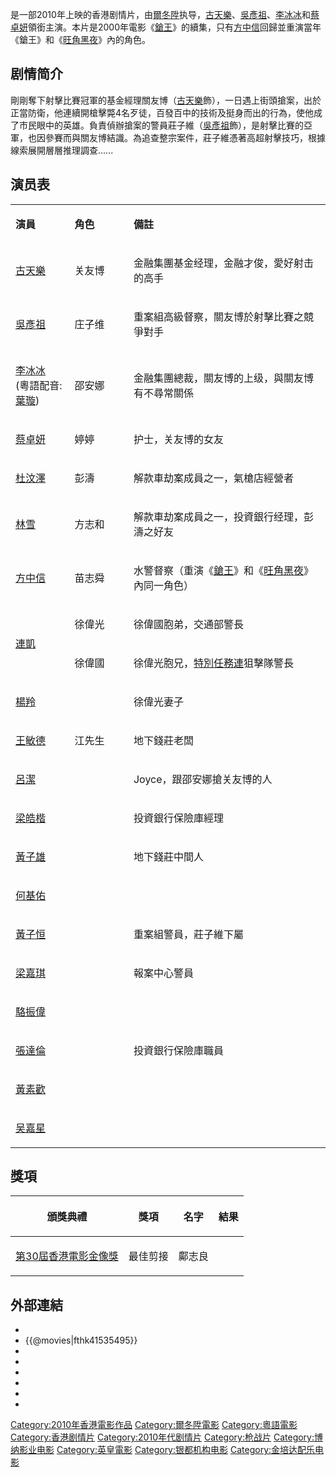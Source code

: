{{Infobox Film
| name = 鎗王之王
| original_name = ''{{lang|en|Triple Tap}}''
| image = Triple Tap.jpg
| alt = 
| caption = 
| director = [[爾冬陞|爾冬陞]]
| producer = [[方平_(演員)|方平]]<br />[[羅曉文|羅曉文]]
| 動作指導 = [[錢嘉樂|錢嘉樂]]<br />[[黃偉輝|黃偉輝]]
| writer = 爾冬陞<br />[[秦天南|秦天南]]<br />[[劉浩良|劉浩良]]
| based_on = 
| narrator = 
| starring = [[古天樂|古天樂]]<br />[[吳彥祖|吳彥祖]]<br />[[李冰冰|李冰冰]]<br />[[蔡卓妍|蔡卓妍]]
| music = [[金培達|金培達]]
| cinematography = [[潘耀明|潘耀明]]<br />[[陳國雄|陳國雄]]<br />[[王金城|王金城]]
| editing = [[鄺志良|鄺志良]]
| studio = [[銀都機構有限公司|銀都機構有限公司]]<br />[[英皇影業有限公司|英皇影業有限公司]]<br />[[博納影視娛樂有限公司|博納影視娛樂有限公司]]
| distributor = [[英皇電影|英皇電影]]
| released = {{flagicon|HK}}{{flagicon|China}}{{film date|2010|6|30}}{{flagicon|MYS}}{{flagicon|Singapore}}{{film date|2010|7|1}}{{flagicon|Taiwan}}{{film date|2010|7|2}}
| sec-title = 
| rate = 
| runtime = 120分钟
| country = {{flagicon|HK}}
| language = [[粵語|粵語]]<br />[[英語|英語]]
| imdb_id = tt1535495
| amg_id = 
| budget = 
| gross = 1.28亿人民币（中国大陆）
| preceded_by = [[鎗王|鎗王]]（2000年）<br/>[[旺角黑夜|旺角黑夜]]（2004年）
| followed_by = 
| website = {{facebook|TripleTapMovie|《鎗王之王》}}
}}
{{engname|《鎗王之王》|''Triple Tap''}}是一部2010年上映的香港剧情片，由[[爾冬陞|爾冬陞]]执导，[[古天樂|古天樂]]、[[吳彥祖|吳彥祖]]、[[李冰冰|李冰冰]]和[[蔡卓妍|蔡卓妍]]領銜主演。本片是2000年電影《[[鎗王|鎗王]]》的續集，只有[[方中信|方中信]]回歸並重演當年《鎗王》和《[[旺角黑夜|旺角黑夜]]》內的角色。

== 剧情简介 ==
剛剛奪下射擊比賽冠軍的基金經理關友博（[[古天樂|古天樂]]飾），一日遇上街頭搶案，出於正當防衛，他連續開槍擊斃4名歹徒，百發百中的技術及挺身而出的行為，使他成了市民眼中的英雄。負責偵辦搶案的警員莊子維（[[吳彥祖|吳彥祖]]飾），是射擊比賽的亞軍，也因參賽而與關友博結識。為追查整宗案件，莊子維憑著高超射擊技巧，根據線索展開層層推理調查......

== 演员表 ==
{|class="wikitable" width="60%"
|- style="background:cornflowerblue; color:white" align=center
|style="width:12%"|'''演員'''||style="width:12%"|'''角色'''||style="width:40%"|'''備註'''
|-
|[[古天樂|古天樂]]||关友博||金融集團基金经理，金融才俊，愛好射击的高手
|-
|[[吳彥祖|吳彥祖]]||庄子维||重案組高級督察，關友博於射擊比賽之競爭對手
|-
|[[李冰冰|李冰冰]]<br>(粵語配音: [[葉璇|葉璇]])||邵安娜||金融集團總裁，關友博的上级，與關友博有不尋常關係
|-
|[[蔡卓妍|蔡卓妍]]||婷婷||护士，关友博的女友
|-
|[[杜汶澤|杜汶澤]]||彭濤||解款車劫案成員之一，氣槍店經營者
|-
|[[林雪|林雪]]||方志和||解款車劫案成員之一，投資銀行经理，彭濤之好友
|-
|[[方中信|方中信]]||苗志舜||水警督察（重演《[[鎗王|鎗王]]》和《[[旺角黑夜|旺角黑夜]]》內同一角色）
|-
|rowspan="2"|[[連凱|連凱]]||徐偉光||徐偉國胞弟，交通部警長
|-
|徐偉國||徐偉光胞兄，[[特別任務連|特別任務連]]狙擊隊警長
|-
|[[楊羚|楊羚]]||||徐偉光妻子
|-
|[[王敏德|王敏德]]||江先生||地下錢莊老闆
|-
|[[呂潔|呂潔]]||||Joyce，跟邵安娜搶关友博的人
|-
|[[梁皓楷|梁皓楷]]||||投資銀行保險庫經理
|-
|[[黃子雄|黃子雄]]||||地下錢莊中間人
|-
|[[何基佑|何基佑]]||||
|-
|[[黃子恒|黃子恒]]||||重案組警員，莊子維下屬
|-
|[[梁嘉琪|梁嘉琪]]||||報案中心警員
|-
|[[駱振偉|駱振偉]]||||
|-
|[[張達倫|張達倫]]||||投資銀行保險庫職員
|-
|[[黃素歡|黃素歡]]||||
|-
|[[吴嘉星|吴嘉星]]||||
|}

== 獎項 ==
{| class="wikitable"
|-
! 頒獎典禮 !! 獎項 !! 名字 !! 結果
|-	
|[[第30屆香港電影金像獎|第30屆香港電影金像獎]]||最佳剪接||鄺志良||{{nom}}
|}

== 外部連結 ==
*{{Yahoomovie id|3481}}
*{{@movies|fthk41535495}}
*{{douban}}
*{{Mtime|107513}}
*{{Amg movie|527385}}
*{{rotten-tomatoes|triple_tap}}
*{{hkmdb title|14159}}
*{{imdb title|1535495}}

{{古天樂主要電影}}
{{爾冬陞}}
{{2010年代警匪／黑幫華語電影}}
{{DEFAULTSORT:QIANG}}
[[Category:2010年香港電影作品|Category:2010年香港電影作品]]
[[Category:爾冬陞電影|Category:爾冬陞電影]]
[[Category:粵語電影|Category:粵語電影]]
[[Category:香港剧情片|Category:香港剧情片]]
[[Category:2010年代剧情片|Category:2010年代剧情片]]
[[Category:枪战片|Category:枪战片]]
[[Category:博纳影业电影|Category:博纳影业电影]]
[[Category:英皇電影|Category:英皇電影]]
[[Category:银都机构电影|Category:银都机构电影]]
[[Category:金培达配乐电影|Category:金培达配乐电影]]